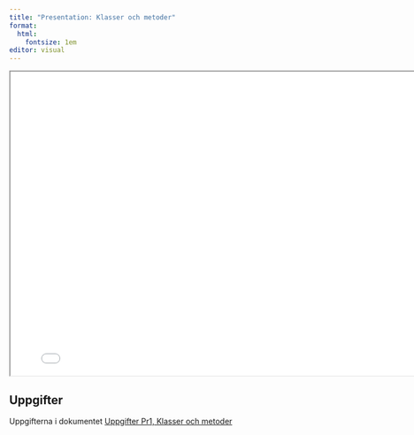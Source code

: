 ```yaml
---
title: "Presentation: Klasser och metoder"
format:
  html:
    fontsize: 1em
editor: visual
---
```


:::{.double-v-space}
:::
<iframe src="./klasser-och-metoder.html" width="800" height="550"></iframe>

## Uppgifter

Uppgifterna i dokumentet [Uppgifter Pr1, Klasser och metoder](../../uppgifter/klasser-och-metoder/index.qmd)
